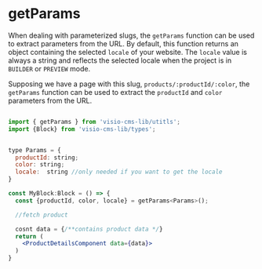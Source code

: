# getParams
When dealing with parameterized slugs, the `getParams` function can be used to extract parameters from the URL. By default, this function returns an object containing the selected `locale` of your website. The `locale` value is always a string and reflects the selected locale when the project is in `BUILDER` or `PREVIEW` mode.

Supposing we have a page with this slug, `products/:productId/:color`, the `getParams` function can be used to extract the `productId` and `color` parameters from the URL.

```jsx  

import { getParams } from 'visio-cms-lib/utitls';
import {Block} from 'visio-cms-lib/types';


type Params = {
  productId: string;
  color: string;
  locale:  string //only needed if you want to get the locale
}

const MyBlock:Block = () => {
  const {productId, color, locale} = getParams<Params>();

  //fetch product

  cosnt data = {/**contains product data */} 
  return (
    <ProductDetailsComponent data={data}>
  )
}


```